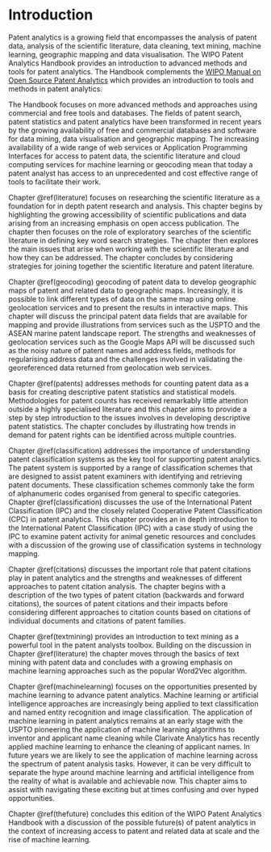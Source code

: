 # Introduction

Patent analytics is a growing field that encompasses the analysis of patent data, analysis of the scientific literature, data cleaning, text mining, machine learning, geographic mapping and data visualisation. The WIPO Patent Analytics Handbook provides an introduction to advanced methods and tools for patent analytics. The Handbook complements the [WIPO Manual on Open Source Patent Analytics](https://wipo-analytics.github.io/manual/) which provides an introduction to tools and methods in patent analytics. 

The Handbook focuses on more advanced methods and approaches using commercial and free tools and databases. The fields of patent search, patent statistics and patent analytics have been transformed in recent years by the growing availability of free and commercial databases and software for data mining, data visualisation and geographic mapping. The increasing availability of a wide range of web services or Application Programming Interfaces for access to patent data, the scientific literature and cloud computing services for machine learning or geocoding mean that today a patent analyst has access to an unprecedented and cost effective range of tools to facilitate their work. 

Chapter \@ref(literature) focuses on researching the scientific literature as a foundation for in depth patent research and analysis. This chapter begins by highlighting the growing accessibility of scientific publications and data arising from an increasing emphasis on open access publication. The chapter then focuses on the role of exploratory searches of the scientific literature in defining key word search strategies. The chapter then explores the main issues that arise when working with the scientific literature and how they can be addressed. The chapter concludes by considering strategies for joining together the scientific literature and patent literature. 

Chapter \@ref(geocoding) geocoding of patent data to develop geographic maps of patent and related data to geographic maps. Increasingly, it is possible to link different types of data on the same map using online geolocation services and to present the results in interactive maps. This chapter will discuss the principal patent data fields that are available for mapping and provide illustrations from services such as the USPTO and the ASEAN marine patent landscape report. The strengths and weaknesses of geolocation services such as the Google Maps API will be discussed such as the noisy nature of patent names and address fields, methods for regularising address data and the challenges involved in validating the georeferenced data returned from geolocation web services.

Chapter \@ref(patents) addresses methods for counting patent data as a basis for creating descriptive patent statistics and statistical models. Methodologies for patent counts has received remarkably little attention outside a highly specialised literature and this chapter aims to provide a step by step introduction to the issues involves in developing descriptive patent statistics. The chapter concludes by illustrating how trends in demand for patent rights can be identified across multiple countries. 

Chapter \@ref(classification) addresses the importance of understanding patent classification systems as the key tool for supporting patent analytics. The patent system is supported by a range of classification schemes that are designed to assist patent examiners with identifying and retrieving patent documents. These classification schemes commonly take the form of alphanumeric codes organised from general to specific categories. Chapter \@ref(classification) discusses the use of the International Patent Classification (IPC) and the closely related Cooperative Patent Classification (CPC) in patent analytics. This chapter provides an in depth introduction to the International Patent Classification (IPC) with a case study of using the IPC to examine patent activity for animal genetic resources and concludes with a discussion of the growing use of classification systems in technology mapping.

Chapter \@ref(citations) discusses the important role that patent citations play in patent analytics and the strengths and weaknesses of different approaches to patent citation analysis. The chapter begins with a description of the two types of patent citation (backwards and forward citations), the sources of patent citations and their impacts before considering different approaches to citation counts based on citations of individual documents and citations of patent families. 

Chapter \@ref(textmining) provides an introduction to text mining as a powerful tool in the patent analysts toolbox. Building on the discussion in Chapter \@ref(literature) the chapter moves through the basics of text mining with patent data and concludes with a growing emphasis on machine learning approaches such as the popular Word2Vec algorithm.

Chapter \@ref(machinelearning) focuses on the opportunities presented by machine learning to advance patent analytics. Machine learning or artificial intelligence approaches are increasingly being applied to text classification and named entity recognition and image classification. The application of machine learning in patent analytics remains at an early stage with the USPTO pioneering the application of machine learning algorithms to inventor and applicant name cleaning while Clarivate Analytics has recently applied machine learning to enhance the cleaning of applicant names. In future years we are likely to see the application of machine learning across the spectrum of patent analysis tasks. However, it can be very difficult to separate the hype around machine learning and artificial intelligence from the reality of what is available and achievable now. This chapter aims to assist with navigating these exciting but at times confusing and over hyped opportunities. 

Chapter \@ref(thefuture) concludes this edition of the WIPO Patent Analytics Handbook with a discussion of the possible future(s) of patent analytics in the context of increasing access to patent and related data at scale and the rise of machine learning. 